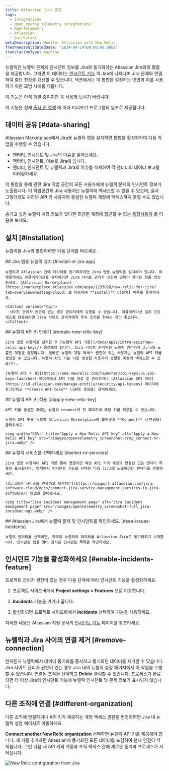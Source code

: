 ```yaml
---
title: Atlassian Jira 통합
tags:
  - Integrations
  - Open source telemetry integrations
  - OpenTelemetry
  - Atlassian
  - Quickstart
metaDescription: Monitor Atlassian with New Relic.
freshnessValidatedDate: '2024-04-24T00:00:00.000Z'
translationType: machine
---
```


뉴렐릭은 뉴렐릭 문제와 인시던트 정보를 Jira와 동기화하는 Atlassian Jira와의 통합을 제공합니다. 그러면 이 데이터는 [인시던트 기능](https://support.atlassian.com/jira-software-cloud/docs/what-is-the-incidents-feature/) 의 Jira에 나타나며 Jira 문제와 연결하여 중단 현상을 개선할 수 있습니다. 섹션에서는 이 통합을 설정하는 방법과 이를 사용하기 위한 모범 사례를 다룹니다.

<Callout title="시사">
  이 기능은 아직 개발 중이지만 꼭 사용해 보시기 바랍니다!

  이 기능은 현재 [출시 전 정책](/docs/licenses/license-information/referenced-policies/new-relic-pre-release-policy) 에 따라 미리보기 프로그램의 일부로 제공됩니다.
</Callout>

## 데이터 공유 [#data-sharing]

Atlassian Marketplace에서 Jira용 뉴렐릭 앱을 설치하면 통합을 활성화하여 다음 작업을 수행할 수 있습니다.

* 엔터티, 인시던트 및 Jira의 이슈를 읽어보세요.
* 엔터티, 인시던트, 이슈를 Jira에 씁니다.
* 엔터티, 인시던트 및 뉴렐릭과 Jira의 이슈를 삭제하여 각 엔터티의 데이터 보고를 미러링하세요.

<Callout variant="caution">
  이 통합을 통해 관련 Jira 작업 공간의 모든 사용자에게 뉴렐릭 문제와 인시던트 정보가 노출됩니다. 이 작업공간의 Jira 사용자는 뉴렐릭에 액세스할 수 없을 수 있으며, 설사 그렇더라도 귀하의 API 키 사용자와 동일한 뉴렐릭 계정에 액세스하지 못할 수도 있습니다.

  숨기고 싶은 뉴렐릭 계정 정보가 있다면 민감한 계정에 접근할 수 없는 [통합사용자](/docs/more-integrations/best-practices-integration/#integration-user-leverage) 를 이용해 보세요.
</Callout>

## 설치 [#installation]

뉴렐릭을 Jira와 통합하려면 다음 단계를 따르세요.

<Steps>
  <Step>
    ## Jira 앱용 뉴렐릭 설치 [#install-nr-jira-app]

    뉴렐릭과 Atlassian 간에 데이터를 동기화하려면 Jira 앱용 뉴렐릭을 설치해야 합니다. 마켓플레이스 애플리케이션을 설치하려면 Jira 사이트 관리자 권한이 있어야 한다는 점을 명심하세요. [Atlassian Marketplace](https://marketplace.atlassian.com/apps/1233828/new-relic-for-jira?tab=overview&hosting=cloud) 로 이동하여 **Install** \[설치] 버튼을 클릭하세요.

    <Callout variant="tip">
      사이트 관리자 권한이 없는 경우 관리자에게 요청할 수 있습니다. 애플리케이션 설치 프로세스를 완료하려면 Jira 사이트 관리자에게 후속 조치를 취하는 것이 좋습니다.
    </Callout>
  </Step>

  <Step>
    ## 뉴렐릭 API 키 만들기 [#create-new-relic-key]

    Jira 앱용 뉴렐릭을 설치한 후 [뉴렐릭 API 키를](/docs/apis/intro-apis/new-relic-api-keys/) 생성해야 합니다. Jira 사이트 관리자와 뉴렐릭 관리자가 Jira에 노출된 계정을 결정합니다. 올바른 뉴렐릭 계정 액세스 권한이 있는 사용자는 뉴렐릭 API 키를 생성할 수 있습니다. 뉴렐릭 API 키는 이를 생성한 사용자와 동일한 계정에 액세스할 수 있습니다.

    [뉴렐릭 API 키 UI](https://one.newrelic.com/launcher/api-keys-ui.api-keys-launcher) 페이지에서 API 키를 생성 및 관리하거나 [Atlassian API 의미](https://id.atlassian.com/manage-profile/security/api-tokens) 페이지에 로그인하고 **Create API toke** \[API 생성을] 클릭하세요.
  </Step>

  <Step>
    ## 뉴렐릭 API 키 적용 [#apply-new-relic-key]

    API 키를 생성한 후에는 뉴렐릭 connect의 첫 페이지에 해당 키를 적용할 수 있습니다.

    뉴렐릭 API 뜻을 뉴렐릭 Atlassian Marketplace에 붙여넣고 **Connect** \[연결을] 클릭하세요.

    <img width="50%;" title="Apply a New Relic API key" alt="Apply a New Relic API key" src="/images/opentelemetry_screenshot-crop_connect-nr-jira.webp" />
  </Step>

  <Step>
    ## 뉴렐릭 서비스를 선택하세요 [#select-nr-services]

    Jira 앱용 뉴렐릭이 API 키를 통해 연결되면 해당 API 키의 계정과 연결된 모든 엔터티 목록이 표시됩니다. 탐색에서 인시던트 기능을 선택한 다음 Jira에 노출하려는 엔터티를 연결하세요.

    [Jira에서 서비스를 연결하고 제거하는](https://support.atlassian.com/jira-software-cloud/docs/connect-jira-service-management-services-to-jira-software/) 방법을 알아보세요.

    <img title="Jira incident management page" alt="Jira incident management page" src="/images/opentelemetry_screenshot-full_jira-incident-mgt.webp" />
  </Step>

  <Step>
    ## Atlassian Jira에서 뉴렐릭 문제 및 인시던트를 확인하세요. [#see-issues-incidents]

    뉴렐릭 엔터티를 선택하면, 작곡이 뉴렐릭의 데이터를 Atlassian Jira로 동기화하기 시작합니다. 인시던트 탭을 열어 감지된 인시던트 목록을 확인하세요.
  </Step>
</Steps>

## 인시던트 기능을 활성화하세요 [#enable-incidents-feature]

프로젝트 관리자 권한이 있는 경우 다음 단계에 따라 인시던트 기능을 활성화하세요.

1. 프로젝트 사이드바에서 <DNT>**Project settings &gt; Features**</DNT> 으로 이동합니다.

2. <DNT>**Incidents**</DNT> 기능을 켜거나 끕니다.

3. 활성화되면 프로젝트 사이드바에서 <DNT>**Incidents**</DNT> 선택하여 기능을 사용하세요.

자세한 내용은 Atlassian 지원 문서의 [인시던트 기능](https://support.atlassian.com/jira-software-cloud/docs/what-is-the-incidents-feature/) 페이지를 참조하세요.

## 뉴렐릭과 Jira 사이의 연결 제거 [#remove-connection]

언제든지 뉴렐릭에서 데이터 동기화를 중지하고 동기화된 데이터를 제거할 수 있습니다. Jira 사이트 관리자 권한이 있는 경우 Jira 내의 뉴렐릭 설정 페이지에서 이 작업을 수행할 수 있습니다. 연결된 조직을 선택하고 <DNT>**Delete**</DNT> 클릭할 수 있습니다. 프로세스가 완료되면 더 이상 Jira의 인시던트 기능에 뉴렐릭 인시던트 및 문제 정보가 표시되지 않습니다.

## 다른 조직에 연결 [#different-organization]

다른 조직에 연결하거나 API 키가 제공하는 계정 액세스 권한을 변경하려면 Jira 내 뉴렐릭 설정 페이지로 이동하세요.

<DNT>**Connect another New Relic organization**</DNT> 선택하면 뉴렐릭 API 키를 제공해야 합니다. 새 키를 추가하면 Atlassian에 동기화된 모든 데이터를 포함하여 현재 연결이 삭제됩니다. 그런 다음 새 API 키의 계정과 조직 액세스 간에 새로운 동기화 프로세스가 시작됩니다.

<img title="New Relic configuration from Jira" alt="New Relic configuration from Jira" src="/images/opentelemetry_screenshot-full_jira-nr-configuration.webp" />